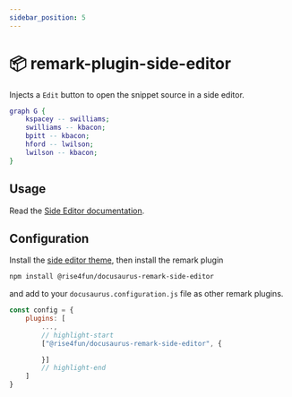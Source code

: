 ```yaml
---
sidebar_position: 5
---
```



# 📦 remark-plugin-side-editor

Injects a `Edit` button to open the snippet source in a side editor.

<BrowserWindow>

```dot edit
graph G {
    kspacey -- swilliams;
    swilliams -- kbacon;
    bpitt -- kbacon;
    hford -- lwilson;
    lwilson -- kbacon;
}
```

</BrowserWindow>

## Usage

Read the [Side Editor documentation](/docs/markdown-features/side-editor).

## Configuration

Install the [side editor theme](./docusaurus-theme-side-editor), then install the remark plugin

```bash npm2yarn
npm install @rise4fun/docusaurus-remark-side-editor
```

and add to your `docusaurus.configuration.js` file as other remark plugins.

```js
const config = {
    plugins: [
        ...,
        // highlight-start
        ["@rise4fun/docusaurus-remark-side-editor", {

        }]
        // highlight-end
    ]
}
```
